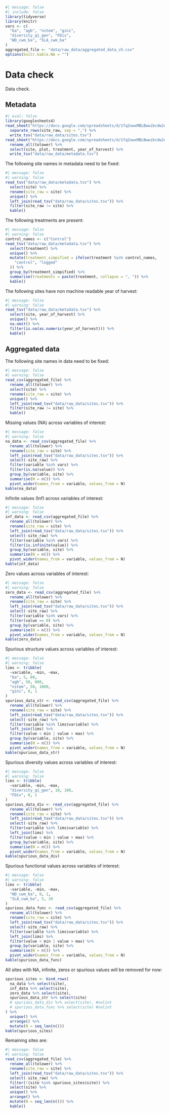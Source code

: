 ```r
#| message: false
#| include: false
library(tidyverse)
library(knitr)
vars <- c(
  "ba", "agb", "nstem", "gini",
  "diversity_q1_gen", "FDiv",
  "WD_cwm_ba", "SLA_cwm_ba"
)
aggregated_file <- "data/raw_data/aggregated_data_v5.csv"
options(knitr.kable.NA = "")
```

# Data check {.unnumbered}

Data check.

## Metadata

```r
#| eval: false
library(googlesheets4)
read_sheet("https://docs.google.com/spreadsheets/d/1fq2owxMBLBwwibcdw2uQQFxnIhsMbaH4Qcj_xUwVvSQ/edit?usp=sharing", 2) %>% # nolint
  separate_rows(site_raw, sep = ",") %>%
  write_tsv("data/raw_data/sites.tsv")
read_sheet("https://docs.google.com/spreadsheets/d/1fq2owxMBLBwwibcdw2uQQFxnIhsMbaH4Qcj_xUwVvSQ/edit?gid=0#gid=0", col_types = "c") %>% # nolint
  rename_all(tolower) %>%
  select(site, plot, treatment, year_of_harvest) %>%
  write_tsv("data/raw_data/metadata.tsv")
```

The following site names in metadata need to be fixed:

```r
#| message: false
#| warning: false
read_tsv("data/raw_data/metadata.tsv") %>%
  select(site) %>%
  rename(site_raw = site) %>%
  unique() %>%
  left_join(read_tsv("data/raw_data/sites.tsv")) %>%
  filter(site_raw != site) %>%
  kable()
```

The following treatments are present:

```r
#| message: false
#| warning: false
control_names <- c("Control")
read_tsv("data/raw_data/metadata.tsv") %>%
  select(treatment) %>%
  unique() %>%
  mutate(treatment_simpified = ifelse(treatment %in% control_names,
    "control", "logged"
  )) %>%
  group_by(treatment_simpified) %>%
  summarise(treatments = paste(treatment, collapse = ", ")) %>%
  kable()
```

The following sites have non machine readable year of harvest:

```r
#| message: false
#| warning: false
read_tsv("data/raw_data/metadata.tsv") %>%
  select(site, year_of_harvest) %>%
  unique() %>%
  na.omit() %>%
  filter(is.na(as.numeric(year_of_harvest))) %>%
  kable()
```

## Aggregated data

The following site names in data need to be fixed:

```r
#| message: false
#| warning: false
read_csv(aggregated_file) %>%
  rename_all(tolower) %>%
  select(site) %>%
  rename(site_raw = site) %>%
  unique() %>%
  left_join(read_tsv("data/raw_data/sites.tsv")) %>%
  filter(site_raw != site) %>%
  kable()
```

Missing values (NA) across variables of interest:

```r
#| message: false
#| warning: false
na_data <- read_csv(aggregated_file) %>%
  rename_all(tolower) %>%
  rename(site_raw = site) %>%
  left_join(read_tsv("data/raw_data/sites.tsv")) %>%
  select(-site_raw) %>%
  filter(variable %in% vars) %>%
  filter(is.na(value)) %>%
  group_by(variable, site) %>%
  summarise(N = n()) %>%
  pivot_wider(names_from = variable, values_from = N)
kable(na_data)
```

Infinite values (Inf) across variables of interest:

```r
#| message: false
#| warning: false
inf_data <- read_csv(aggregated_file) %>%
  rename_all(tolower) %>%
  rename(site_raw = site) %>%
  left_join(read_tsv("data/raw_data/sites.tsv")) %>%
  select(-site_raw) %>%
  filter(variable %in% vars) %>%
  filter(is.infinite(value)) %>%
  group_by(variable, site) %>%
  summarise(N = n()) %>%
  pivot_wider(names_from = variable, values_from = N)
kable(inf_data)
```

Zero values across variables of interest:

```r
#| message: false
#| warning: false
zero_data <- read_csv(aggregated_file) %>%
  rename_all(tolower) %>%
  rename(site_raw = site) %>%
  left_join(read_tsv("data/raw_data/sites.tsv")) %>%
  select(-site_raw) %>%
  filter(variable %in% vars) %>%
  filter(value == 0) %>%
  group_by(variable, site) %>%
  summarise(N = n()) %>%
  pivot_wider(names_from = variable, values_from = N)
kable(zero_data)
```

Spurious structure values across variables of interest:

```r
#| message: false
#| warning: false
lims <- tribble(
  ~variable, ~min, ~max,
  "ba", 5, 80,
  "agb", 50, 800,
  "nstem", 50, 1000,
  "gini", 0, 1
)
spurious_data_str <- read_csv(aggregated_file) %>%
  rename_all(tolower) %>%
  rename(site_raw = site) %>%
  left_join(read_tsv("data/raw_data/sites.tsv")) %>%
  select(-site_raw) %>%
  filter(variable %in% lims$variable) %>%
  left_join(lims) %>%
  filter(value < min | value > max) %>%
  group_by(variable, site) %>%
  summarise(N = n()) %>%
  pivot_wider(names_from = variable, values_from = N)
kable(spurious_data_str)
```

Spurious diversity values across variables of interest:

```r
#| message: false
#| warning: false
lims <- tribble(
  ~variable, ~min, ~max,
  "diversity_q1_gen", 10, 100,
  "FDiv", 0, 1
)
spurious_data_div <- read_csv(aggregated_file) %>%
  rename_all(tolower) %>%
  rename(site_raw = site) %>%
  left_join(read_tsv("data/raw_data/sites.tsv")) %>%
  select(-site_raw) %>%
  filter(variable %in% lims$variable) %>%
  left_join(lims) %>%
  filter(value < min | value > max) %>%
  group_by(variable, site) %>%
  summarise(N = n()) %>%
  pivot_wider(names_from = variable, values_from = N)
kable(spurious_data_div)
```

Spurious functional values across variables of interest:

```r
#| message: false
#| warning: false
lims <- tribble(
  ~variable, ~min, ~max,
  "WD_cwm_ba", 0, 1,
  "SLA_cwm_ba", 5, 30
)
spurious_data_func <- read_csv(aggregated_file) %>%
  rename_all(tolower) %>%
  rename(site_raw = site) %>%
  left_join(read_tsv("data/raw_data/sites.tsv")) %>%
  select(-site_raw) %>%
  filter(variable %in% lims$variable) %>%
  left_join(lims) %>%
  filter(value < min | value > max) %>%
  group_by(variable, site) %>%
  summarise(N = n()) %>%
  pivot_wider(names_from = variable, values_from = N)
kable(spurious_data_func)
```

All sites with NA, infinite, zeros or spurious values will be removed for now:

```r
spurious_sites <- bind_rows(
  na_data %>% select(site),
  inf_data %>% select(site),
  zero_data %>% select(site),
  spurious_data_str %>% select(site)
  # spurious_data_div %>% select(site), #nolint
  # spurious_data_func %>% select(site) #nolint
) %>%
  unique() %>%
  arrange() %>%
  mutate(N = seq_len(n()))
kable(spurious_sites)
```

Remaining sites are:

```r
#| message: false
#| warning: false
read_csv(aggregated_file) %>%
  rename_all(tolower) %>%
  rename(site_raw = site) %>%
  left_join(read_tsv("data/raw_data/sites.tsv")) %>%
  select(-site_raw) %>%
  filter(!(site %in% spurious_sites$site)) %>%
  select(site) %>%
  unique() %>%
  arrange() %>%
  mutate(N = seq_len(n())) %>%
  kable()
```
